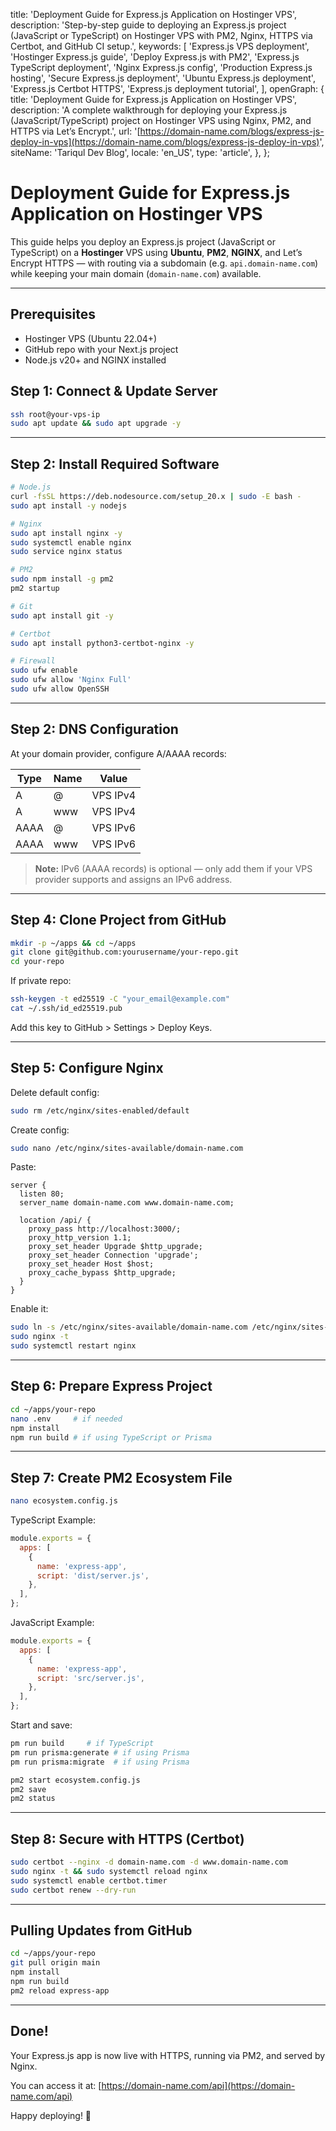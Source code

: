   title: 'Deployment Guide for Express.js Application on Hostinger VPS',
  description: 'Step-by-step guide to deploying an Express.js project (JavaScript or TypeScript) on Hostinger VPS with PM2, Nginx, HTTPS via Certbot, and GitHub CI setup.',
  keywords: [
    'Express.js VPS deployment',
    'Hostinger Express.js guide',
    'Deploy Express.js with PM2',
    'Express.js TypeScript deployment',
    'Nginx Express.js config',
    'Production Express.js hosting',
    'Secure Express.js deployment',
    'Ubuntu Express.js deployment',
    'Express.js Certbot HTTPS',
    'Express.js deployment tutorial',
  ],
  openGraph: {
    title: 'Deployment Guide for Express.js Application on Hostinger VPS',
    description: 'A complete walkthrough for deploying your Express.js (JavaScript/TypeScript) project on Hostinger VPS using Nginx, PM2, and HTTPS via Let’s Encrypt.',
    url: '[https://domain-name.com/blogs/express-js-deploy-in-vps](https://domain-name.com/blogs/express-js-deploy-in-vps)',
    siteName: 'Tariqul Dev Blog',
    locale: 'en_US',
    type: 'article',
  },
};

# Deployment Guide for Express.js Application on Hostinger VPS

This guide helps you deploy an Express.js project (JavaScript or TypeScript) on a **Hostinger** VPS using **Ubuntu**, **PM2**, **NGINX**, and Let’s Encrypt HTTPS — with routing via a subdomain (e.g. `api.domain-name.com`) while keeping your main domain (`domain-name.com`) available.

---

## Prerequisites

- Hostinger VPS (Ubuntu 22.04+)
- GitHub repo with your Next.js project
- Node.js v20+ and NGINX installed

## Step 1: Connect & Update Server

```bash
ssh root@your-vps-ip
sudo apt update && sudo apt upgrade -y
```

---

## Step 2: Install Required Software

```bash
# Node.js
curl -fsSL https://deb.nodesource.com/setup_20.x | sudo -E bash -
sudo apt install -y nodejs

# Nginx
sudo apt install nginx -y
sudo systemctl enable nginx
sudo service nginx status

# PM2
sudo npm install -g pm2
pm2 startup

# Git
sudo apt install git -y

# Certbot
sudo apt install python3-certbot-nginx -y

# Firewall
sudo ufw enable
sudo ufw allow 'Nginx Full'
sudo ufw allow OpenSSH
```

---

## Step 2: DNS Configuration

At your domain provider, configure A/AAAA records:

| Type | Name | Value    |
| ---- | ---- | -------- |
| A    | @    | VPS IPv4 |
| A    | www  | VPS IPv4 |
| AAAA | @    | VPS IPv6 |
| AAAA | www  | VPS IPv6 |

> **Note:** IPv6 (AAAA records) is optional — only add them if your VPS provider supports and assigns an IPv6 address.

---

## Step 4: Clone Project from GitHub

```bash
mkdir -p ~/apps && cd ~/apps
git clone git@github.com:yourusername/your-repo.git
cd your-repo
```

If private repo:

```bash
ssh-keygen -t ed25519 -C "your_email@example.com"
cat ~/.ssh/id_ed25519.pub
```

Add this key to GitHub > Settings > Deploy Keys.

---

## Step 5: Configure Nginx

Delete default config:

```bash
sudo rm /etc/nginx/sites-enabled/default
```

Create config:

```bash
sudo nano /etc/nginx/sites-available/domain-name.com
```

Paste:

```nginx
server {
  listen 80;
  server_name domain-name.com www.domain-name.com;

  location /api/ {
    proxy_pass http://localhost:3000/;
    proxy_http_version 1.1;
    proxy_set_header Upgrade $http_upgrade;
    proxy_set_header Connection 'upgrade';
    proxy_set_header Host $host;
    proxy_cache_bypass $http_upgrade;
  }
}
```

Enable it:

```bash
sudo ln -s /etc/nginx/sites-available/domain-name.com /etc/nginx/sites-enabled/domain-name.com
sudo nginx -t
sudo systemctl restart nginx
```

---

## Step 6: Prepare Express Project

```bash
cd ~/apps/your-repo
nano .env     # if needed
npm install
npm run build # if using TypeScript or Prisma
```

---

## Step 7: Create PM2 Ecosystem File

```bash
nano ecosystem.config.js
```

TypeScript Example:

```js
module.exports = {
  apps: [
    {
      name: 'express-app',
      script: 'dist/server.js',
    },
  ],
};
```

JavaScript Example:

```js
module.exports = {
  apps: [
    {
      name: 'express-app',
      script: 'src/server.js',
    },
  ],
};
```

Start and save:

```bash
pm run build     # if TypeScript
pm run prisma:generate # if using Prisma
pm run prisma:migrate  # if using Prisma

pm2 start ecosystem.config.js
pm2 save
pm2 status
```

---

## Step 8: Secure with HTTPS (Certbot)

```bash
sudo certbot --nginx -d domain-name.com -d www.domain-name.com
sudo nginx -t && sudo systemctl reload nginx
sudo systemctl enable certbot.timer
sudo certbot renew --dry-run
```

---

## Pulling Updates from GitHub

```bash
cd ~/apps/your-repo
git pull origin main
npm install
npm run build
pm2 reload express-app
```

---

## Done!

Your Express.js app is now live with HTTPS, running via PM2, and served by Nginx.

You can access it at: [https://domain-name.com/api](https://domain-name.com/api)

Happy deploying! 🚀
